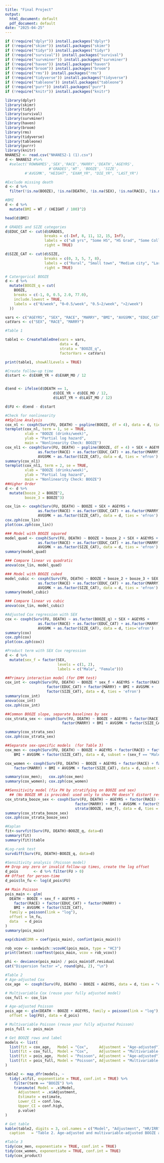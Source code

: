 ```yaml
---
title: "Final Project"
output:
  html_document: default
  pdf_document: default
date: "2025-04-25"
---
```


```r
if (!require("dplyr")) install.packages("dplyr")
if (!require("skimr")) install.packages("skimr")
if (!require("tidyr")) install.packages("tidyr")
if (!require("survival")) install.packages("survival")
if (!require("survminer")) install.packages("survminer")
if (!require("haven")) install.packages("haven")
if (!require("broom")) install.packages("broom")
if (!require("rms")) install.packages("rms")
if (!require("tidyverse")) install.packages("tidyverse")
if (!require("tableone")) install.packages("tableone")
if (!require("purr")) install.packages("purr")
if (!require("knitr")) install.packages("knitr")

library(dplyr)
library(skimr)
library(tidyr)
library(survival)
library(survminer)
library(haven)
library(broom)
library(rms)
library(tidyverse) 
library(tableone)
library(purrr)
library(knitr)
NHANES2 <- read.csv("NHANES2-1 (1).csv")
d <- NHANES2 #%>% 
  #select('ROWNAMES','SEX','RACE','MARRY','DEATH','AGEYRS',
                    #'GRADES','WT', 'BOOZE', 'SIZE',
         #'AVGSMK', "HEIGHT", "EXAM_YR", "DIE_YR", "LAST_YR")
```

```r
#Exclude missing death 
d <- d %>%
  filter(!is.na(BOOZE), !is.na(DEATH), !is.na(SEX), !is.na(RACE), !is.na(GRADES), !is.na(AVGSMK), !is.na(SIZE), !is.na(GRADES))

#BMI
d <- d %>%
  mutate(BMI = WT / (HEIGHT / 100)^2)

head(d$BMI)

# GRADES and SIZE categories
d$EDUC_CAT <- cut(d$GRADES,
                  breaks = c(-Inf, 8, 11, 12, 15, Inf),
                  labels = c("≤8 yrs", "Some HS", "HS Grad", "Some College", "College+"),
                  right = TRUE)

d$SIZE_CAT <- cut(d$SIZE,
                  breaks = c(0, 3, 5, 7, 8),
                  labels = c("Rural", "Small town", "Medium city", "Large city"),
                  right = TRUE)

# Catergorical BOOZE
d <- d %>%
  mutate(BOOZE_q = cut(
    BOOZE,
    breaks = c(-1, 0, 0.5, 2.0, 77.0),
    include.lowest = TRUE,
    labels = c("0/week", "0–0.5/week", "0.5–2/week", ">2/week")
  ))

vars <- c("AGEYRS", "SEX", "RACE", "MARRY", "BMI", "AVGSMK", "EDUC_CAT", "SIZE_CAT")
catVars <- c("SEX", "RACE", "MARRY")

#Table 1

table1 <- CreateTableOne(vars = vars, 
                         data = d, 
                         strata = "BOOZE_q",  
                         factorVars = catVars)

print(table1, showAllLevels = TRUE)

```

```r
#Create follow-up time
d$start <- d$EXAM_YR + d$EXAM_MO / 12


d$end <- ifelse(d$DEATH == 1,
                      d$DIE_YR + d$DIE_MO / 12,
                      d$LAST_YR + d$LAST_MO / 12)

d$FU <- d$end - d$start

#Check for nonlinearity
##Spline Analysis
cox_nl <- coxph(Surv(FU, DEATH) ~ pspline(BOOZE, df = 4), data = d, ties = 'efron')
termplot(cox_nl, term = 1, se = TRUE,
         xlab = "BOOZE (drinks/week)",
         ylab = "Partial log hazard",
         main = "Nonlinearity Check: BOOZE")
cox_nl1 <- coxph(Surv(FU, DEATH) ~ pspline(BOOZE, df = 4) + SEX + AGEYRS +
               as.factor(RACE) + as.factor(EDUC_CAT) + as.factor(MARRY) + BMI + 
               AVGSMK + as.factor(SIZE_CAT), data = d, ties = 'efron')
summary(cox_nl1)
termplot(cox_nl1, term = 2, se = TRUE,
         xlab = "BOOZE (drinks/week)",
         ylab = "Partial log hazard",
         main = "Nonlinearity Check: BOOZE")
##Higher Order
d <- d %>%
  mutate(booze_2 = BOOZE^2,
         booze_3 = BOOZE^3)

cox_lin <- coxph(Surv(FU, DEATH) ~ BOOZE + SEX + AGEYRS +
               as.factor(RACE) + as.factor(EDUC_CAT) + as.factor(MARRY) + BMI + 
               AVGSMK + as.factor(SIZE_CAT), data = d, ties = 'efron')
cox.zph(cox_lin)
plot(cox.zph(cox_lin))

### Model with BOOZE squared
model_quad <- coxph(Surv(FU, DEATH) ~ BOOZE + booze_2 + SEX + AGEYRS +
               as.factor(RACE) + as.factor(EDUC_CAT) + as.factor(MARRY) + BMI + 
               AVGSMK + as.factor(SIZE_CAT), data = d, ties = 'efron')
summary(model_quad)

### Compare linear vs quadratic
anova(cox_lin, model_quad)

### Model with BOOZE cubed
model_cubic <- coxph(Surv(FU, DEATH) ~ BOOZE + booze_2 + booze_3 + SEX + AGEYRS +
               as.factor(RACE) + as.factor(EDUC_CAT) + as.factor(MARRY) + BMI + 
               AVGSMK + as.factor(SIZE_CAT), data = d, ties = 'efron')
summary(model_cubic)

### Compare linear vs cubic
anova(cox_lin, model_cubic)

#Adjusted Cox regression with SEX
cox <- coxph(Surv(FU, DEATH) ~ as.factor(BOOZE_q) + SEX + AGEYRS +
               as.factor(RACE) + as.factor(EDUC_CAT) + as.factor(MARRY) + BMI + 
               AVGSMK + as.factor(SIZE_CAT), data = d, ties='efron')
summary(cox)
cox.zph(cox)
plot(cox.zph(cox))

#Product term with SEX Cox regression
d <- d %>%
  mutate(sex_f = factor(SEX,
                        levels = c(1, 2),
                        labels = c("Male", "Female")))

##Primary interaction model (for EMM test)
cox_int <- coxph(Surv(FU, DEATH) ~ BOOZE * sex_f + AGEYRS + factor(RACE) + 
                   factor(EDUC_CAT) + factor(MARRY) + BMI + AVGSMK + 
                   factor(SIZE_CAT), data = d, ties = 'efron')
summary(cox_int)
anova(cox_int)
cox.zph(cox_int)

##Common BOOZE slope, separate baselines by sex
cox_strata_sex <- coxph(Surv(FU, DEATH) ~ BOOZE + AGEYRS + factor(RACE) + factor(EDUC_CAT) +
                          factor(MARRY) + BMI + AVGSMK + factor(SIZE_CAT) + strata(sex_f), data = d, ties = 'efron')

summary(cox_strata_sex)
cox.zph(cox_strata_sex)

##Separate sex-specific models  (for Table 3)
cox_men <- coxph(Surv(FU, DEATH) ~ BOOZE + AGEYRS + factor(RACE) + factor(EDUC_CAT)+ factor(MARRY) + 
    BMI + AVGSMK + factor(SIZE_CAT), data = d, subset = (sex_f == "Male"), ties = 'efron')

cox_women <- coxph(Surv(FU, DEATH) ~ BOOZE + AGEYRS + factor(RACE) + factor(EDUC_CAT) + 
    factor(MARRY) + BMI + AVGSMK + factor(SIZE_CAT), data = d, subset = (sex_f == "Female"), ties = 'efron')

summary(cox_men);   cox.zph(cox_men)
summary(cox_women); cox.zph(cox_women)

##Sensitivity model (fix PH by stratifying on BOOZE and sex)
  ## (No BOOZE HR is provided: used only to show PH doesn’t distort results)
cox_strata_booze_sex <- coxph(Surv(FU, DEATH) ~ AGEYRS + factor(RACE) + factor(EDUC_CAT) +
                                factor(MARRY) + BMI + AVGSMK + factor(SIZE_CAT) +
                                strata(BOOZE, sex_f), data = d, ties = 'efron')
summary(cox_strata_booze_sex)
cox.zph(cox_strata_booze_sex)

#Kaplan
fit<-survfit(Surv(FU, DEATH)~BOOZE_q, data=d)
summary(fit)
summary(fit)$table

#Log-rank test
survdiff(Surv(FU, DEATH)~BOOZE_q, data=d) 
```

```r
#Sensitivity analysis (Poisson model)
## Drop any zero or invalid follow‑up times, create the log offset
d_pois       <- d %>% filter(FU > 0)
## Offset for person-time
d_pois$ln_fu <- log(d_pois$FU)

## Main Poisson
pois_main <- glm(
  DEATH ~ BOOZE + sex_f + AGEYRS +
    factor(RACE) + factor(EDUC_CAT) + factor(MARRY) +
    BMI + AVGSMK + factor(SIZE_CAT),
  family = poisson(link = "log"),
  offset = ln_fu,
  data   = d_pois
)
summary(pois_main)

exp(cbind(IRR = coef(pois_main), confint(pois_main)))

rob_vcov <- sandwich::vcovHC(pois_main, type = "HC3")
print(lmtest::coeftest(pois_main, vcov = rob_vcov))

phi <- deviance(pois_main) / pois_main$df.residual
cat("Dispersion factor =", round(phi, 2), "\n")
```

```r
#Table 2
# Age‑adjusted Cox
cox_age  <- coxph(Surv(FU, DEATH) ~ BOOZE + AGEYRS, data = d, ties = "efron")

# Multivariable Cox (reuse your fully adjusted model)
cox_full <- cox_lin

# Age‑adjusted Poisson
pois_age <- glm(DEATH ~ BOOZE + AGEYRS, family = poisson(link = "log"),
  offset = log(FU), data = d_pois)

# Multivariable Poisson (reuse your fully adjusted Poisson)
pois_full <- pois_main

# Get BOOZE rows and label
models <- list(
  list(fit = cox_age,   Model = "Cox",     Adjustment = "Age‑adjusted"),
  list(fit = cox_full,  Model = "Cox",     Adjustment = "Multivariable‑adjusted"),
  list(fit = pois_age,  Model = "Poisson", Adjustment = "Age‑adjusted"),
  list(fit = pois_full, Model = "Poisson", Adjustment = "Multivariable‑adjusted")
)

table2 <- map_dfr(models, ~
  tidy(.x$fit, exponentiate = TRUE, conf.int = TRUE) %>%
    filter(term == "BOOZE") %>%
    transmute( Model = .x$Model,
      Adjustment = .x$Adjustment,
      Estimate = estimate,
      Lower_CI = conf.low,
      Upper_CI = conf.high,
      p.value)
)

# Get table
kable(table2, digits = 3, col.names = c("Model", "Adjustment", "HR/IRR", "Lower 95% CI", "Upper 95% CI", "p-value"),
  caption   = "Table 2. Age-adjusted and multivariable-adjusted BOOZE associations")

```

```r
#Table 3
tidy(cox_men, exponentiate = TRUE, conf.int = TRUE)
tidy(cox_women, exponentiate = TRUE, conf.int = TRUE)
tidy(cox_product)
```
